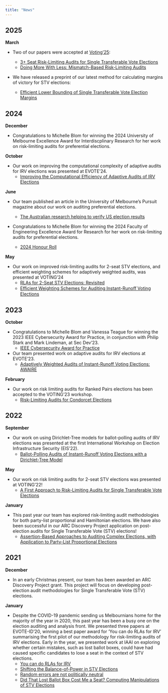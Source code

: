 ```yaml
---
title: "News"
---
```


## 2025

**March**

- Two of our papers were accepted at [Voting'25](https://fc25.ifca.ai/voting/):

    - [3+ Seat Risk-Limiting Audits for Single Transferable Vote
      Elections](https://arxiv.org/abs/2503.14803)
    - [Doing More With Less: Mismatch-Based Risk-Limiting
      Audits](https://arxiv.org/abs/2503.16104)

- We have released a preprint of our latest method for calculating margins of
  victory for STV elections:

    - [Efficient Lower Bounding of Single Transferable Vote Election
      Margins](https://arxiv.org/abs/2501.14847)

## 2024

**December**

- Congratulations to Michelle Blom for winning the 2024 University of Melbourne
  Excellence Award for Interdiscplinary Research for her work on risk-limiting
audits for preferential elections. 


**October**

- Our work on improving the computational complexity of adaptive audits for IRV
  elections was presented at EVOTE'24.
    - [Improving the Computational Efficiency of Adaptive Audits of IRV Elections](https://library.oapen.org/bitstream/handle/20.500.12657/93864/978-3-031-72244-8.pdf?sequence=1#page=48)

**June**

- Our team published an article in the University of Melbourne's Pursuit
  magazine about our work on auditing preferential elections.
    - [The Australian research helping to verify US election results](https://pursuit.unimelb.edu.au/articles/the-australian-research-helping-to-verify-us-election-outcomes)

- Congratulations to Michelle Blom for winning the 2024 Faculty of Engineering
  Excellence Award for Research for her work on risk-limiting audits for
preferential elections.

    - [2024 Honour Roll](https://eng.unimelb.edu.au/about/feit-excellence-awards/honour-roll/2024-honour-roll)

**May**

- Our work on improved risk-limiting audits for 2-seat STV elections, and
  efficient weighting schemes for adaptively weighted audits, was
  presented at VOTING'24
    - [RLAs for 2-Seat STV Elections: Revisited](https://arxiv.org/pdf/2402.03707)
    - [Eﬃcient Weighting Schemes for Auditing
Instant-Runoﬀ Voting Elections](https://fc24.ifca.ai/voting/papers/Voting24_Efficient_Weighting_Schemes_for_Auditing_Instant-Runoff_Voting_Elections_EKEtAl.pdf)
    
## 2023

**October**

- Congratulations to Michelle Blom and Vanessa Teague for winning the 2023 IEEE
  Cybersecurity Award for Practice, in conjunction with Philip Stark and Mark
Lindeman, at Sec Dev'23. 
    - [IEEE Cybersecurity Award for Practice](https://secdev.ieee.org/2023/awardees/)

- Our team presented work on adaptive audits for IRV elections at EVOTE'23.
    - [Adaptively Weighted Audits of Instant-Runoff Voting Elections: AWAIRE](https://library.oapen.org/bitstream/handle/20.500.12657/76758/978-3-031-43756-4.pdf?sequence=1#page=46)

**February**

- Our work on risk limiting audits for Ranked Pairs elections has been
accepted to the VOTING'23 workshop.
    - [Risk-Limiting Audits for Condorcet Elections](https://arxiv.org/pdf/2303.10509)


## 2022


**September**

- Our work on using Dirichlet-Tree models for ballot-polling audits
of IRV elections was presented at the first International Workshop on
Election Infrastructure Security (EIS'22).
    - [Ballot-Polling Audits of Instant-Runoﬀ Voting
Elections with a Dirichlet-Tree Model](https://arxiv.org/pdf/2209.03881)


**May**

- Our work on risk limiting audits for 2-seat STV elections was 
presented at VOTING'22!
    - [A First Approach to Risk-Limiting Audits for
Single Transferable Vote Elections](https://arxiv.org/pdf/2112.09921)

**January**

- This past year our team has explored risk-limiting audit
methodologies for both party-list proportional and Hamiltonian elections. We
have also been successful in our ARC Discovery Project application on post-election
audits for Single Transferable Vote (STV) elections!
    - [Assertion-Based Approaches to Auditing
Complex Elections, with Application to
Party-List Proportional Elections](https://arxiv.org/pdf/2107.11903)

## 2021

**December**

- In an early Christmas present, our team has been awarded an ARC
Discovery Project grant. This project will focus on developing post-election
audit methodologies for Single Transferable Vote (STV) elections.

**January**

- Despite the COVID-19 pandemic sending us Melbournians home for the
majority of the year in 2020, this past year has been a busy one on the election
auditing and analysis front. We presented three papers at EVOTE-ID'20, winning a
best paper award for 'You can do RLAs for IRV' summarising the first pilot of
our methodology for risk-limiting audits of IRV elections. Early in the year, we
presented work at IAAI on exploring whether certain mistakes, such as lost ballot
boxes, could have had caused specific candidates to lose a seat in the context
of STV elections.
    - [You can do RLAs for IRV](https://arxiv.org/pdf/2004.00235)
    - [Shifting the Balance-of-Power in STV Elections](https://www.researchgate.net/profile/David-Duenas-Cid/publication/344471755_Fifth_International_Joint_Conference_on_Electronic_Voting_-_E-Vote-ID_2020_-_Taltech_Press_Proceedings/links/5f7ae77b458515b7cf67a30f/Fifth-International-Joint-Conference-on-Electronic-Voting-E-Vote-ID-2020-Taltech-Press-Proceedings.pdf#page=17)
    - [Random errors are not politically neutral](https://arxiv.org/pdf/2007.00854)
    - [Did That Lost Ballot Box Cost Me a Seat? Computing Manipulations of STV Elections](https://ojs.aaai.org/index.php/AAAI/article/view/7029)

